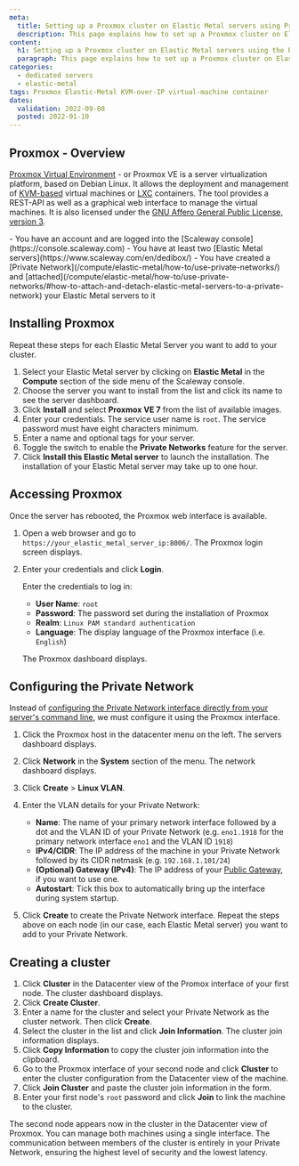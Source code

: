 ```yaml
---
meta:
  title: Setting up a Proxmox cluster on Elastic Metal servers using Private Networks
  description: This page explains how to set up a Proxmox cluster on Elastic Metal servers using the Private Networks feature
content:
  h1: Setting up a Proxmox cluster on Elastic Metal servers using the Private Networks feature
  paragraph: This page explains how to set up a Proxmox cluster on Elastic Metal servers using the Private Networks feature
categories:
  - dedicated servers
  - elastic-metal
tags: Proxmox Elastic-Metal KVM-over-IP virtual-machine container
dates:
  validation: 2022-09-08
  posted: 2022-01-10
---
```


## Proxmox - Overview

[Proxmox Virtual Environment](https://www.proxmox.com/en/proxmox-ve) - or Proxmox VE is a server virtualization platform, based on Debian Linux. It allows the deployment and management of [KVM-based](https://www.linux-kvm.org/page/Main_Page) virtual machines or [LXC](https://linuxcontainers.org/) containers. The tool provides a REST-API as well as a graphical web interface to manage the virtual machines. It is also licensed under the [GNU Affero General Public License, version 3](https://www.gnu.org/licenses/agpl-3.0.html).

<Macro id="iam-requirements" />
 
<Message type="requirement">
  - You have an account and are logged into the [Scaleway console](https://console.scaleway.com)
  - You have at least two [Elastic Metal servers](https://www.scaleway.com/en/dedibox/)
  - You have created a [Private Network](/compute/elastic-metal/how-to/use-private-networks/) and [attached](/compute/elastic-metal/how-to/use-private-networks/#how-to-attach-and-detach-elastic-metal-servers-to-a-private-network) your Elastic Metal servers to it
</Message>

## Installing Proxmox

<Message type="note">
  Repeat these steps for each Elastic Metal Server you want to add to your cluster.
</Message>

1. Select your Elastic Metal server by clicking on **Elastic Metal** in the **Compute** section of the side menu of the Scaleway console.
2. Choose the server you want to install from the list and click its name to see the server dashboard.
3. Click **Install** and select **Proxmox VE 7** from the list of available images.
    <Lightbox src="scaleway-proxmox-image.webp" alt="" />
4. Enter your credentials. The service user name is `root`. The service password must have eight characters minimum.
5. Enter a name and optional tags for your server.
6. Toggle the switch to enable the **Private Networks** feature for the server.
7. Click **Install this Elastic Metal server** to launch the installation.
    <Message type="note">
      The installation of your Elastic Metal server may take up to one hour. 
    </Message>

## Accessing Proxmox

Once the server has rebooted, the Proxmox web interface is available.

1. Open a web browser and go to `https://your_elastic_metal_server_ip:8006/`. The Proxmox login screen displays. 
2. Enter your credentials and click **Login**.

    Enter the credentials to log in:

      - **User Name**: `root`
      - **Password**: The password set during the installation of Proxmox
      - **Realm**: `Linux PAM standard authentication`
      - **Language**: The display language of the Proxmox interface (i.e. `English`)

    The Proxmox dashboard displays.

## Configuring the Private Network
Instead of [configuring the Private Network interface directly from your server's command line](/compute/elastic-metal/how-to/use-private-networks/#how-to-configure-the-network-interface-on-your-elastic-metal-server-for-private-networks), we must configure it using the Proxmox interface.
1. Click the Proxmox host in the datacenter menu on the left. The servers dashboard displays.
2. Click **Network** in the **System** section of the menu. The network dashboard displays. 
3. Click **Create** > **Linux VLAN**. 
    <Lightbox src="scaleway-proxmox-network-dashboard.webp" alt="" />
4. Enter the VLAN details for your Private Network: 
    <Lightbox src="scaleway-proxmox-vlan-details.webp" alt="" />

    * **Name**: The name of your primary network interface followed by a dot and the VLAN ID of your Private Network (e.g. `eno1.1918` for the primary network interface `eno1` and the VLAN ID `1918`)
    * **IPv4/CIDR**: The IP address of the machine in your Private Network followed by its CIDR netmask (e.g. `192.168.1.101/24`)
    * **(Optional) Gateway (IPv4)**: The IP address of your [Public Gateway](/network/vpc/concepts#public-gateway), if you want to use one.
    * **Autostart**: Tick this box to automatically bring up the interface during system startup.
5. Click **Create** to create the Private Network interface.
    <Message type="note">
      Repeat the steps above on each node (in our case, each Elastic Metal server) you want to add to your Private Network.
    </Message>

## Creating a cluster 

1. Click **Cluster** in the Datacenter view of the Promox interface of your first node. The cluster dashboard displays.
    <Lightbox src="scaleway-proxmox-cluster-overview.webp" alt="" />
2. Click **Create Cluster**. 
3. Enter a name for the cluster and select your Private Network as the cluster network. Then click **Create**. 
    <Lightbox src="scaleway-proxmox-create-cluster.webp" alt="" />
4. Select the cluster in the list and click **Join Information**. The cluster join information displays.
    <Lightbox src="scaleway-proxmox-cluster-list.webp" alt="" />
5. Click **Copy Information** to copy the cluster join information into the clipboard. 
6. Go to the Proxmox interface of your second node and click **Cluster** to enter the cluster configuration from the Datacenter view of the machine. 
7. Click **Join Cluster** and paste the cluster join information in the form. 
8. Enter your first node's `root` password and click **Join** to link the machine to the cluster. 
    <Lightbox src="scaleway-proxmox-join-cluster.webp" alt="" />

The second node appears now in the cluster in the Datacenter view of Proxmox. You can manage both machines using a single interface. The communication between members of the cluster is entirely in your Private Network, ensuring the highest level of security and the lowest latency. 

<Lightbox src="scaleway-proxmox-cluster-created.webp" alt="" />
